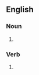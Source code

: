 {{also|scrap books}}

==English==

===Noun===
{{head|en|noun form}}

# {{plural of|en|scrapbook}}

===Verb===
{{head|en|verb form}}

# {{en-third-person singular of|scrapbook}}